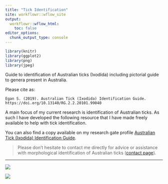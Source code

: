 ```yaml
---
title: "Tick Identification"
site: workflowr::wflow_site
output:
  workflowr::wflow_html:
    toc: false
editor_options:
  chunk_output_type: console
---
```


```r
library(knitr)
library(ggplot2)
library(png)
library(jpeg)
```

Guide to identification of Australian ticks (Ixodida) including pictorial guide to genera present in Australia. 

Please cite as: 
```
Egan S. (2019). Australian Tick (Ixodida) Identification Guide. https://doi.org/10.13140/RG.2.2.20101.99040
```

A main focus of my current research is identification of Australian ticks. As such I have developed the following resource that I have made freely available to help with tick identification.

You can also find a copy available on my research gate profile [Australian Tick (Ixodida) Identification Guide](https://doi.org/10.13140/RG.2.2.20101.99040).

> Please don't hesitate to contact me directly for advice or assistance with morphological identification of Australian ticks ([contact page](contact.html)).

***

![](images/Australian-Ixodida-ID-EGAN2019-pg1.jpg)

![](images/Australian-Ixodida-ID-EGAN2019-pg2.jpg)
